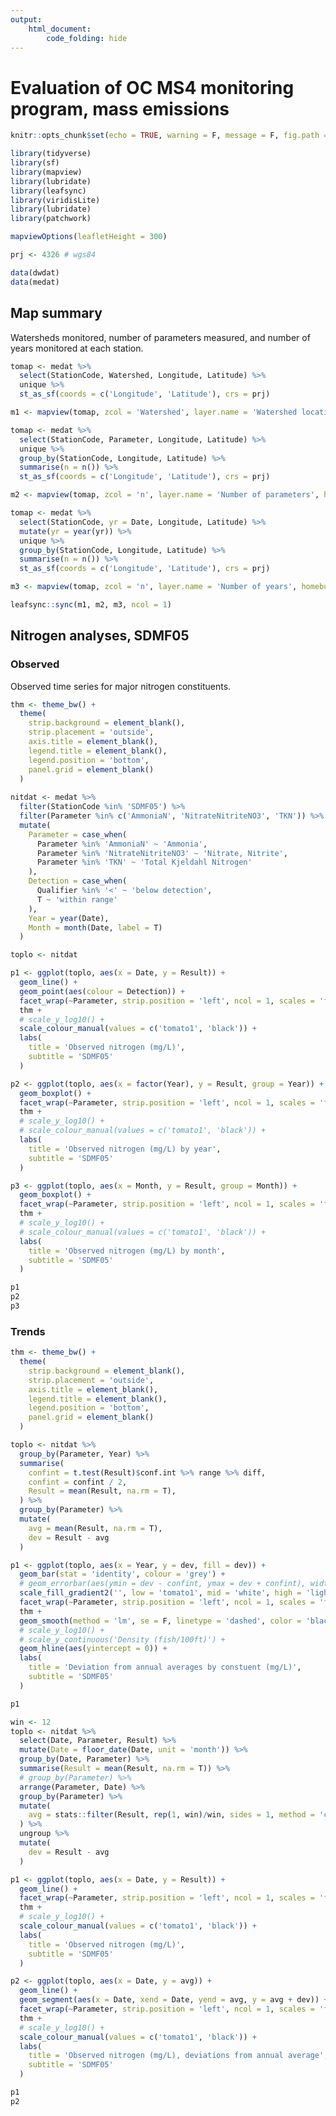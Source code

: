 ```yaml
---
output: 
    html_document:
        code_folding: hide
---
```


# Evaluation of OC MS4 monitoring program, mass emissions {.tabset}

```r
knitr::opts_chunk$set(echo = TRUE, warning = F, message = F, fig.path = 'figs/', dev.args = list(family = 'serif'))

library(tidyverse)
library(sf)
library(mapview)
library(lubridate)
library(leafsync)
library(viridisLite)
library(lubridate)
library(patchwork)

mapviewOptions(leafletHeight = 300)

prj <- 4326 # wgs84

data(dwdat)
data(medat)
```

## Map summary

Watersheds monitored, number of parameters measured, and number of years monitored at each station. 

```r
tomap <- medat %>% 
  select(StationCode, Watershed, Longitude, Latitude) %>% 
  unique %>% 
  st_as_sf(coords = c('Longitude', 'Latitude'), crs = prj)

m1 <- mapview(tomap, zcol = 'Watershed', layer.name = 'Watershed location', homebutton = F)

tomap <- medat %>% 
  select(StationCode, Parameter, Longitude, Latitude) %>% 
  unique %>% 
  group_by(StationCode, Longitude, Latitude) %>% 
  summarise(n = n()) %>% 
  st_as_sf(coords = c('Longitude', 'Latitude'), crs = prj)

m2 <- mapview(tomap, zcol = 'n', layer.name = 'Number of parameters', homebutton = F, col.regions = magma)

tomap <- medat %>% 
  select(StationCode, yr = Date, Longitude, Latitude) %>% 
  mutate(yr = year(yr)) %>% 
  unique %>% 
  group_by(StationCode, Longitude, Latitude) %>% 
  summarise(n = n()) %>% 
  st_as_sf(coords = c('Longitude', 'Latitude'), crs = prj)

m3 <- mapview(tomap, zcol = 'n', layer.name = 'Number of years', homebutton = F, col.regions = magma)

leafsync::sync(m1, m2, m3, ncol = 1) 
```

## Nitrogen analyses, SDMF05 {.tabset .tabset-pills}

### Observed

Observed time series for major nitrogen constituents.

```r
thm <- theme_bw() + 
  theme(
    strip.background = element_blank(), 
    strip.placement = 'outside', 
    axis.title = element_blank(), 
    legend.title = element_blank(), 
    legend.position = 'bottom', 
    panel.grid = element_blank()
  )
  
nitdat <- medat %>% 
  filter(StationCode %in% 'SDMF05') %>% 
  filter(Parameter %in% c('AmmoniaN', 'NitrateNitriteNO3', 'TKN')) %>% 
  mutate(
    Parameter = case_when(
      Parameter %in% 'AmmoniaN' ~ 'Ammonia', 
      Parameter %in% 'NitrateNitriteNO3' ~ 'Nitrate, Nitrite', 
      Parameter %in% 'TKN' ~ 'Total Kjeldahl Nitrogen'
    ), 
    Detection = case_when(
      Qualifier %in% '<' ~ 'below detection', 
      T ~ 'within range'
    ),
    Year = year(Date), 
    Month = month(Date, label = T)
  )

toplo <- nitdat

p1 <- ggplot(toplo, aes(x = Date, y = Result)) + 
  geom_line() + 
  geom_point(aes(colour = Detection)) + 
  facet_wrap(~Parameter, strip.position = 'left', ncol = 1, scales = 'free_y') +
  thm + 
  # scale_y_log10() + 
  scale_colour_manual(values = c('tomato1', 'black')) + 
  labs(
    title = 'Observed nitrogen (mg/L)', 
    subtitle = 'SDMF05'
  )

p2 <- ggplot(toplo, aes(x = factor(Year), y = Result, group = Year)) + 
  geom_boxplot() + 
  facet_wrap(~Parameter, strip.position = 'left', ncol = 1, scales = 'free_y') +
  thm +
  # scale_y_log10() + 
  # scale_colour_manual(values = c('tomato1', 'black')) + 
  labs(
    title = 'Observed nitrogen (mg/L) by year', 
    subtitle = 'SDMF05'
  )

p3 <- ggplot(toplo, aes(x = Month, y = Result, group = Month)) + 
  geom_boxplot() + 
  facet_wrap(~Parameter, strip.position = 'left', ncol = 1, scales = 'free_y') +
  thm +
  # scale_y_log10() + 
  # scale_colour_manual(values = c('tomato1', 'black')) + 
  labs(
    title = 'Observed nitrogen (mg/L) by month', 
    subtitle = 'SDMF05'
  )

p1
p2 
p3
```

### Trends

```r
thm <- theme_bw() + 
  theme(
    strip.background = element_blank(), 
    strip.placement = 'outside', 
    axis.title = element_blank(), 
    legend.title = element_blank(), 
    legend.position = 'bottom', 
    panel.grid = element_blank()
  )

toplo <- nitdat %>% 
  group_by(Parameter, Year) %>% 
  summarise(
    confint = t.test(Result)$conf.int %>% range %>% diff,
    confint = confint / 2, 
    Result = mean(Result, na.rm = T), 
  ) %>% 
  group_by(Parameter) %>% 
  mutate(
    avg = mean(Result, na.rm = T),
    dev = Result - avg
  )

p1 <- ggplot(toplo, aes(x = Year, y = dev, fill = dev)) + 
  geom_bar(stat = 'identity', colour = 'grey') + 
  # geom_errorbar(aes(ymin = dev - confint, ymax = dev + confint), width = 0) +
  scale_fill_gradient2('', low = 'tomato1', mid = 'white', high = 'lightgreen', midpoint = 0) +
  facet_wrap(~Parameter, strip.position = 'left', ncol = 1, scales = 'free_y') +
  thm +
  geom_smooth(method = 'lm', se = F, linetype = 'dashed', color = 'black') + 
  # scale_y_log10() + 
  # scale_y_continuous('Density (fish/100ft)') +
  geom_hline(aes(yintercept = 0)) + 
  labs(
    title = 'Deviation from annual averages by constuent (mg/L)', 
    subtitle = 'SDMF05'
  )

p1

win <- 12
toplo <- nitdat %>%
  select(Date, Parameter, Result) %>%
  mutate(Date = floor_date(Date, unit = 'month')) %>% 
  group_by(Date, Parameter) %>% 
  summarise(Result = mean(Result, na.rm = T)) %>% 
  # group_by(Parameter) %>% 
  arrange(Parameter, Date) %>% 
  group_by(Parameter) %>% 
  mutate(
    avg = stats::filter(Result, rep(1, win)/win, sides = 1, method = 'convolution')
  ) %>% 
  ungroup %>% 
  mutate(
    dev = Result - avg
  )

p1 <- ggplot(toplo, aes(x = Date, y = Result)) + 
  geom_line() + 
  facet_wrap(~Parameter, strip.position = 'left', ncol = 1, scales = 'free_y') +
  thm + 
  # scale_y_log10() + 
  scale_colour_manual(values = c('tomato1', 'black')) + 
  labs(
    title = 'Observed nitrogen (mg/L)', 
    subtitle = 'SDMF05'
  )

p2 <- ggplot(toplo, aes(x = Date, y = avg)) + 
  geom_line() + 
  geom_segment(aes(x = Date, xend = Date, yend = avg, y = avg + dev)) + 
  facet_wrap(~Parameter, strip.position = 'left', ncol = 1, scales = 'free_y') +
  thm + 
  # scale_y_log10() + 
  scale_colour_manual(values = c('tomato1', 'black')) + 
  labs(
    title = 'Observed nitrogen (mg/L), deviations from annual average', 
    subtitle = 'SDMF05'
  )

p1
p2
```
